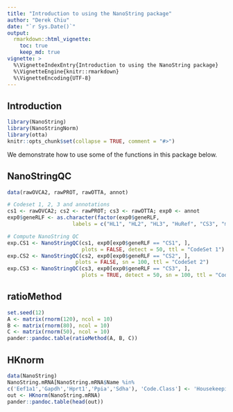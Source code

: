```yaml
---
title: "Introduction to using the NanoString package"
author: "Derek Chiu"
date: "`r Sys.Date()`"
output:
  rmarkdown::html_vignette:
    toc: true
    keep_md: true
vignette: >
  %\VignetteIndexEntry{Introduction to using the NanoString package}
  %\VignetteEngine{knitr::rmarkdown}
  %\VignetteEncoding{UTF-8}
---
```


## Introduction

```r
library(NanoString)
library(NanoStringNorm)
library(otta)
knitr::opts_chunk$set(collapse = TRUE, comment = "#>")
```

We demonstrate how to use some of the functions in this package below.

## NanoStringQC

```r
data(rawOVCA2, rawPROT, rawOTTA, annot)

# Codeset 1, 2, 3 and annotations
cs1 <- rawOVCA2; cs2 <- rawPROT; cs3 <- rawOTTA; exp0 <- annot
exp0$geneRLF <- as.character(factor(exp0$geneRLF,
                     labels = c("HL1", "HL2", "HL3", "HuRef", "CS3", "mini", "CS1", "CS2")))

# Compute NanoString QC
exp.CS1 <- NanoStringQC(cs1, exp0[exp0$geneRLF == "CS1", ],
                        plots = FALSE, detect = 50, ttl = "CodeSet 1")
exp.CS2 <- NanoStringQC(cs2, exp0[exp0$geneRLF == "CS2", ],
                      plots = FALSE, sn = 100, ttl = "CodeSet 2")
exp.CS3 <- NanoStringQC(cs3, exp0[exp0$geneRLF == "CS3", ],
                        plots = TRUE, detect = 50, sn = 100, ttl = "CodeSet 3")
```

## ratioMethod

```r
set.seed(12)
A <- matrix(rnorm(120), ncol = 10)
B <- matrix(rnorm(80), ncol = 10)
C <- matrix(rnorm(50), ncol = 10)
pander::pandoc.table(ratioMethod(A, B, C))
```

## HKnorm

```r
data(NanoString)
NanoString.mRNA[NanoString.mRNA$Name %in%
c('Eef1a1','Gapdh','Hprt1','Ppia','Sdha'), 'Code.Class'] <- 'Housekeeping'
out <- HKnorm(NanoString.mRNA)
pander::pandoc.table(head(out))
```
